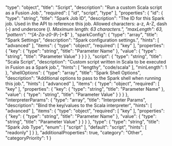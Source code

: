  "type": "object",
  "title": "Script",
  "description": "Run a custom Scala script as a Fusion Job.",
  "required": [
    "id",
    "script",
    "type"
  ],
  "properties": {
    "id": {
      "type": "string",
      "title": "Spark Job ID",
      "description": "The ID for this Spark job. Used in the API to reference this job. Allowed characters: a-z, A-Z, dash (-) and underscore (_). Maximum length: 63 characters.",
      "maxLength": 63,
      "pattern": "^[A-Za-z0-9_\\-]+$"
    },
    "sparkConfig": {
      "type": "array",
      "title": "Spark Settings",
      "description": "Spark configuration settings.",
      "hints": [
        "advanced"
      ],
      "items": {
        "type": "object",
        "required": [
          "key"
        ],
        "properties": {
          "key": {
            "type": "string",
            "title": "Parameter Name"
          },
          "value": {
            "type": "string",
            "title": "Parameter Value"
          }
        }
      }
    },
    "script": {
      "type": "string",
      "title": "Scala Script",
      "description": "Custom script written in Scala to be executed in Fusion as a Spark job.",
      "hints": [
        "lengthy",
        "code/scala"
      ],
      "minLength": 1
    },
    "shellOptions": {
      "type": "array",
      "title": "Spark Shell Options",
      "description": "Additional options to pass to the Spark shell when running this job.",
      "hints": [
        "advanced"
      ],
      "items": {
        "type": "object",
        "required": [
          "key"
        ],
        "properties": {
          "key": {
            "type": "string",
            "title": "Parameter Name"
          },
          "value": {
            "type": "string",
            "title": "Parameter Value"
          }
        }
      }
    },
    "interpreterParams": {
      "type": "array",
      "title": "Interpreter Params",
      "description": "Bind the key/values to the Scala interpreter",
      "hints": [
        "advanced"
      ],
      "items": {
        "type": "object",
        "required": [
          "key"
        ],
        "properties": {
          "key": {
            "type": "string",
            "title": "Parameter Name"
          },
          "value": {
            "type": "string",
            "title": "Parameter Value"
          }
        }
      }
    },
    "type": {
      "type": "string",
      "title": "Spark Job Type",
      "enum": [
        "script"
      ],
      "default": "script",
      "hints": [
        "readonly"
      ]
    }
  },
  "additionalProperties": true,
  "category": "Other",
  "categoryPriority": 1
}
